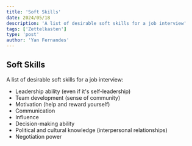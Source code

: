 ```yaml
---
title: 'Soft Skills'
date: 2024/05/18
description: 'A list of desirable soft skills for a job interview'
tags: ['Zettelkasten']
type: 'post'
author: 'Yan Fernandes'
---
```


## Soft Skills

A list of desirable soft skills for a job interview:

- Leadership ability (even if it's self-leadership)
- Team development (sense of community)
- Motivation (help and reward yourself)
- Communication
- Influence
- Decision-making ability
- Political and cultural knowledge (interpersonal relationships)
- Negotiation power
